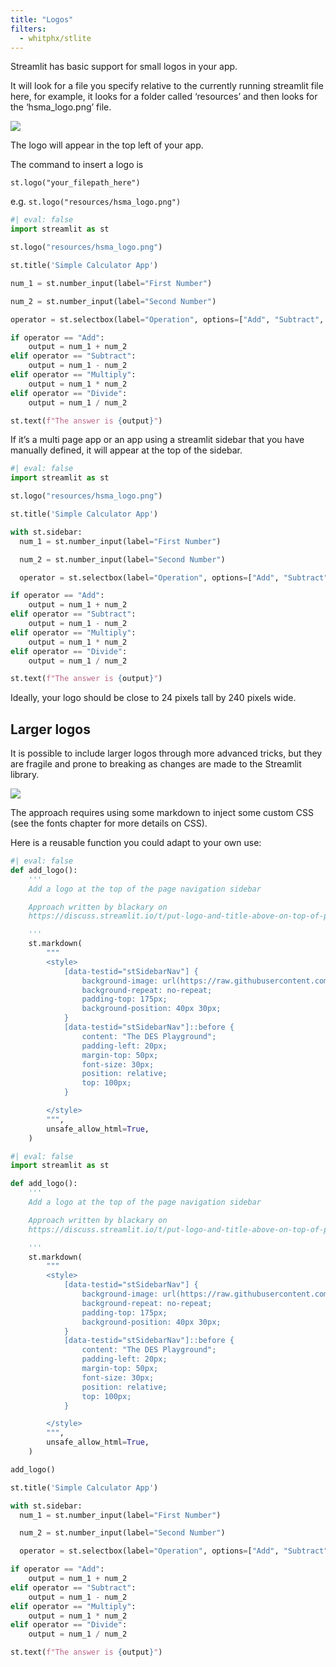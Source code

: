 ```yaml
---
title: "Logos"
filters:
  - whitphx/stlite
---
```


Streamlit has basic support for small logos in your app.

It will look for a file you specify relative to the currently running streamlit file
here, for example, it looks for a folder called ‘resources’ and then looks for the ‘hsma_logo.png’ file.

![](assets/2024-09-16-22-24-06.png)

The logo will appear in the top left of your app.

:::{.callout-tip}
The command to insert a logo is

`st.logo("your_filepath_here")`

e.g. `st.logo("resources/hsma_logo.png")`
:::



```python
#| eval: false
import streamlit as st

st.logo("resources/hsma_logo.png")

st.title('Simple Calculator App')

num_1 = st.number_input(label="First Number")

num_2 = st.number_input(label="Second Number")

operator = st.selectbox(label="Operation", options=["Add", "Subtract", "Multiply", "Divide"])

if operator == "Add":
    output = num_1 + num_2
elif operator == "Subtract":
    output = num_1 - num_2
elif operator == "Multiply":
    output = num_1 * num_2
elif operator == "Divide":
    output = num_1 / num_2

st.text(f"The answer is {output}")

```


If it’s a multi page app or an app using a streamlit sidebar that you have manually defined, it will appear at the top of the sidebar.

```python
#| eval: false
import streamlit as st

st.logo("resources/hsma_logo.png")

st.title('Simple Calculator App')

with st.sidebar:
  num_1 = st.number_input(label="First Number")

  num_2 = st.number_input(label="Second Number")

  operator = st.selectbox(label="Operation", options=["Add", "Subtract", "Multiply", "Divide"])

if operator == "Add":
    output = num_1 + num_2
elif operator == "Subtract":
    output = num_1 - num_2
elif operator == "Multiply":
    output = num_1 * num_2
elif operator == "Divide":
    output = num_1 / num_2

st.text(f"The answer is {output}")

```

:::{.callout-tip}
Ideally, your logo should be close to 24 pixels tall by 240 pixels wide.
:::

## Larger logos

It is possible to include larger logos through more advanced tricks, but they are fragile and prone to breaking as changes are made to the Streamlit library.

![](assets/2024-09-16-22-27-41.png)

The approach requires using some markdown to inject some custom CSS (see the fonts chapter for more details on CSS).

Here is a reusable function you could adapt to your own use:

```python
#| eval: false
def add_logo():
    '''
    Add a logo at the top of the page navigation sidebar

    Approach written by blackary on
    https://discuss.streamlit.io/t/put-logo-and-title-above-on-top-of-page-navigation-in-sidebar-of-multipage-app/28213/5

    '''
    st.markdown(
        """
        <style>
            [data-testid="stSidebarNav"] {
                background-image: url(https://raw.githubusercontent.com/hsma-programme/Teaching_DES_Concepts_Streamlit/main/resources/hsma_logo_transparent_background_small.png);
                background-repeat: no-repeat;
                padding-top: 175px;
                background-position: 40px 30px;
            }
            [data-testid="stSidebarNav"]::before {
                content: "The DES Playground";
                padding-left: 20px;
                margin-top: 50px;
                font-size: 30px;
                position: relative;
                top: 100px;
            }

        </style>
        """,
        unsafe_allow_html=True,
    )
```

```python
#| eval: false
import streamlit as st

def add_logo():
    '''
    Add a logo at the top of the page navigation sidebar

    Approach written by blackary on
    https://discuss.streamlit.io/t/put-logo-and-title-above-on-top-of-page-navigation-in-sidebar-of-multipage-app/28213/5

    '''
    st.markdown(
        """
        <style>
            [data-testid="stSidebarNav"] {
                background-image: url(https://raw.githubusercontent.com/hsma-programme/Teaching_DES_Concepts_Streamlit/main/resources/hsma_logo_transparent_background_small.png);
                background-repeat: no-repeat;
                padding-top: 175px;
                background-position: 40px 30px;
            }
            [data-testid="stSidebarNav"]::before {
                content: "The DES Playground";
                padding-left: 20px;
                margin-top: 50px;
                font-size: 30px;
                position: relative;
                top: 100px;
            }

        </style>
        """,
        unsafe_allow_html=True,
    )

add_logo()

st.title('Simple Calculator App')

with st.sidebar:
  num_1 = st.number_input(label="First Number")

  num_2 = st.number_input(label="Second Number")

  operator = st.selectbox(label="Operation", options=["Add", "Subtract", "Multiply", "Divide"])

if operator == "Add":
    output = num_1 + num_2
elif operator == "Subtract":
    output = num_1 - num_2
elif operator == "Multiply":
    output = num_1 * num_2
elif operator == "Divide":
    output = num_1 / num_2

st.text(f"The answer is {output}")

```
